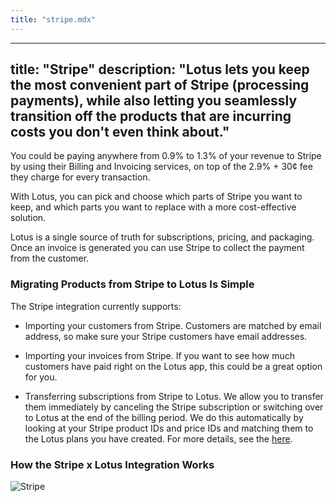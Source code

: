 ```yaml
---
title: "stripe.mdx"
---
```


---
title: "Stripe"
description: "Lotus lets you keep the most convenient part of Stripe (processing payments), while also letting you seamlessly transition off the products that are incurring costs you don't even think about."
---

You could be paying anywhere from 0.9% to 1.3% of your revenue to Stripe by using their Billing and Invoicing services, on top of the 2.9% + 30¢ fee they charge for every transaction.

With Lotus, you can pick and choose which parts of Stripe you want to keep, and which parts you want to replace with a more cost-effective solution.

Lotus is a single source of truth for subscriptions, pricing, and packaging. Once an invoice is generated you can use Stripe to collect the payment from the customer.

### Migrating Products from Stripe to Lotus Is Simple

The Stripe integration currently supports:

- Importing your customers from Stripe. Customers are matched by email address, so make sure your Stripe customers have email addresses.

- Importing your invoices from Stripe. If you want to see how much customers have paid right on the Lotus app, this could be a great option for you.

- Transferring subscriptions from Stripe to Lotus. We allow you to transfer them immediately by canceling the Stripe subscription or switching over to Lotus at the end of the billing period. We do this automatically by looking at your Stripe product IDs and price IDs and matching them to the Lotus plans you have created. For more details, see the [here](../plan-management/creating-plans).

### How the Stripe x Lotus Integration Works

![Stripe](/images/external_integrations/stripediagram.png)
